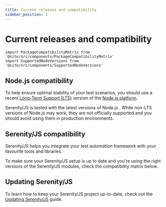 ```yaml
---
title: Current releases and compatibility
sidebar_position: 1
---
```


# Current releases and compatibility

```mdx-code-block
import PackageCompatibilityMatrix from '@site/src/components/PackageCompatibilityMatrix'
import SupportedNodeVersions from '@site/src/components/SupportedNodeVersions'
```

## Node.js compatibility

To help ensure optimal stability of your test scenarios, you should use a recent [Long-Term Support (LTS)](https://github.com/nodejs/Release) version of the [Node.js platform](https://nodejs.org/en/download/).

Serenity/JS is tested with the latest versions of Node.js <strong><SupportedNodeVersions conjunction="and" /></strong>. While non-LTS versions of Node.js may work, they are not officially supported and you should avoid using them in production environments.

## Serenity/JS compatibility

Serenity/JS helps you integrate your test automation framework with your favourite tools and libraries.

To make sure your Serenity/JS setup is up to date and you're using the right versions of the Serenity/JS modules, check the compatibility matrix below.

<PackageCompatibilityMatrix />

## Updating Serenity/JS

To learn how to keep your Serenity/JS project up-to-date, check out the [Updating Serenity/JS](/releases/updating-serenity-js/) guide.
